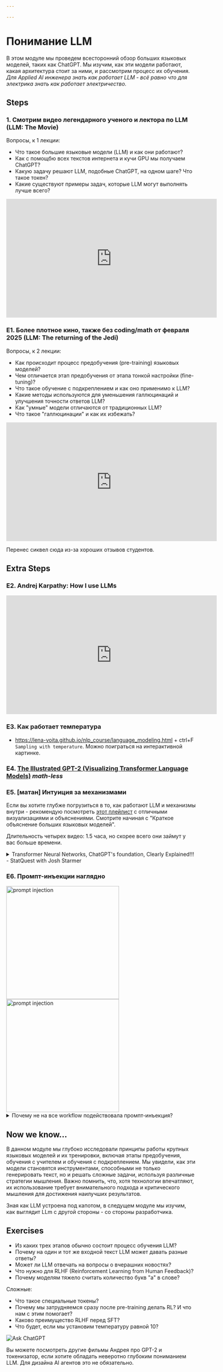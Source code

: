 ```yaml
---

---
```



# Понимание LLM

В этом модуле мы проведем всесторонний обзор больших языковых моделей, таких как ChatGPT. Мы изучим, как эти модели работают, какая архитектура стоит за ними, и рассмотрим процесс их обучения.
*Для Applied AI инженера знать как работает LLM - всё равно что для электрика знать как работает электричество.*

## Steps

### 1. Смотрим видео легендарного ученого и лектора по LLM (LLM: The Movie)

Вопросы, к 1 лекции:
- Что такое большие языковые модели (LLM) и как они работают?
- Как с помощбю всех текстов интернета и кучи GPU мы получаем ChatGPT?
- Какую задачу решают LLM, подобные ChatGPT, на одном шаге? Что такое токен?
- Какие существуют примеры задач, которые LLM могут выполнять лучше всего?

<iframe width="560" height="315" src="https://www.youtube.com/embed/zjkBMFhNj_g?si=Kxz5RkVUm9Wk1LJQ" title="YouTube video player" frameborder="0" allow="accelerometer; autoplay; clipboard-write; encrypted-media; gyroscope; picture-in-picture; web-share" referrerpolicy="strict-origin-when-cross-origin" allowfullscreen></iframe>

### E1. Более плотное кино, также без coding/math от февраля 2025 (LLM: The returning of the Jedi)

Вопросы, к 2 лекции:
- Как происходит процесс предобучения (pre-training) языковых моделей?
- Чем отличается этап предобучения от этапа тонкой настройки (fine-tuning)?
- Что такое обучение с подкреплением и как оно применимо к LLM?
- Какие методы используются для уменьшения галлюцинаций и улучшения точности ответов LLM?
- Как "умные" модели отличаются от традиционных LLM?
- Что такое "галлюцинации" и как их избежать?

<iframe width="560" height="315" src="https://www.youtube.com/embed/7xTGNNLPyMI?si=8kshyVoS22ZCY9Na" title="YouTube video player" frameborder="0" allow="accelerometer; autoplay; clipboard-write; encrypted-media; gyroscope; picture-in-picture; web-share" referrerpolicy="strict-origin-when-cross-origin" allowfullscreen></iframe>

Перенес сиквел сюда из-за хороших отзывов студентов.

## Extra Steps

### E2. Andrej Karpathy: How I use LLMs
<iframe width="560" height="315" src="https://www.youtube.com/embed/EWvNQjAaOHw?si=hqjJsvfhscJrDo3Z" title="YouTube video player" frameborder="0" allow="accelerometer; autoplay; clipboard-write; encrypted-media; gyroscope; picture-in-picture; web-share" referrerpolicy="strict-origin-when-cross-origin" allowfullscreen></iframe>

### E3. Как работает температура
- https://lena-voita.github.io/nlp_course/language_modeling.html + ctrl+F `Sampling with temperature`.
Можно поиграться на интерактивной картинке.

### E4. [The **Illustrated** GPT-2 (Visualizing Transformer Language Models)](https://jalammar.github.io/illustrated-gpt2/) *math-less*

### E5. [матан] Интуиция за механизмами

Если вы хотите глубже погрузиться в то, как работают LLM и механизмы внутри - рекомендую посмотреть [этот плейлист](https://youtube.com/playlist?list=PLZHQObOWTQDNU6R1_67000Dx_ZCJB-3pi&si=of9V1P2DaxOyV3zE) с отличными визуализациями и объяснениями. Смотрите начиная с "Краткое объяснение больших языковых моделей".

Длительность четырех видео: 1.5 часа, но скорее всего они займут у вас больше времени.

<details>
<summary>Transformer Neural Networks, ChatGPT's foundation, Clearly Explained!!! - StatQuest with Josh Starmer</summary>

<iframe width="560" height="315" src="https://www.youtube.com/embed/zxQyTK8quyY?si=-niT5GogmBMl2UW3" title="YouTube video player" frameborder="0" allow="accelerometer; autoplay; clipboard-write; encrypted-media; gyroscope; picture-in-picture; web-share" referrerpolicy="strict-origin-when-cross-origin" allowfullscreen></iframe>

</details>


### E6. Промпт-инъекции наглядно

<img src={PromptInjection} alt="prompt injection" width="300" />

<img src={PromptInjection2} alt="prompt injection" width="300" />

<details>
<summary>
Почему не на все workflow подействовала промпт-инъекция?
</summary>

Версии:
- промышленные модели стараются создавать устойчивыми к промпт-инъекциям
- модели больше "внимания" обращают на системный промпт, чем на пользовательский
- слишком маленькие и глупые модели могут "не обратить внимание" на инъекцию

Также существуют промышленные инструменты для борьбы с промпт-инъекциями, например их детекция и блокировка на разных этапах workflow.

</details>

## Now we know...

В данном модуле мы глубоко исследовали принципы работы крупных языковых моделей и их тренировки, включая этапы предобучения, обучения с учителем и обучения с подкреплением. Мы увидели, как эти модели становятся инструментами, способными не только генерировать текст, но и решать сложные задачи, используя различные стратегии мышления. Важно помнить, что, хотя технологии впечатляют, их использование требует внимательного подхода и критического мышления для достижения наилучших результатов.

Зная как LLM устроена под капотом, в следущем модуле мы изучим, как выглядит LLm с другой стороны - со стороны разработчика.

## Exercises

- Из каких трех этапов обычно состоит процесс обучения LLM?
- Почему на один и тот же входной текст LLM может давать разные ответы?
- Может ли LLM отвечать на вопросы о вчерашних новостях?
- Что нужно для RLHF (Reinforcement Learning from Human Feedback)?
- Почему моделям тяжело считать количество букв "а" в слове?

Сложные:
- Что такое специальные токены?
- Почему мы затрудняемся сразу после pre-training делать RL? И что нам с этим помогает?
- Каково преимущество RLHF перед SFT?
- Что будет, если мы установим температуру равной 10?

![Ask ChatGPT](https://img.shields.io/badge/Ask%20ChatGPT-8A2BE2?style=for-the-badge)

Вы можете посмотреть другие фильмы Андрея про GPT-2 и токенизатор, если хотите обладать неверотно глубоким пониманием LLM. Для дизайна AI агентов это не обязательно.